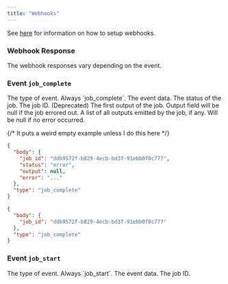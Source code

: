 ```yaml
---
title: "Webhooks"
---
```


See [here](/guide/custom-apps/using-webhooks) for information on how to setup webhooks.

### Webhook Response

The webhook responses vary depending on the event.

### Event `job_complete`

<ResponseField name="type" type="string">
The type of event. Always `job_complete`.
</ResponseField>
<ResponseField name="body" type="object">
The event data.
<ResponseField name="status" type="string">
The status of the job.
</ResponseField>
<ResponseField name="job_id" type="string">
The job ID.
</ResponseField>
<ResponseField name="output" type="object">
(Deprecated) The first output of the job. Output field will be null if the job errored out.
<Expandable title="properties">
<Snippet file="output.mdx" />
</Expandable>
</ResponseField>
<ResponseField name="outputs" type="array[object]">
A list of all outputs emitted by the job, if any.
<Expandable title="properties">
<Snippet file="output.mdx" />
</Expandable>
</ResponseField>
<ResponseField name="error" type="string">
Will be null if no error occurred.
</ResponseField>
</ResponseField>

{/* It puts a weird empty example unless I do this here */} 
<ResponseExample>
```json Event: Job Completed
{
  "body": {
    "job_id": "ddb9572f-b829-4ecb-bd3f-91ebb0f0c777",
    "status": "error",
    "output": null,
    "error": "..."
  },
  "type": "job_complete"
}
```

```json Event: Job Started
{
  "body": {
    "job_id": "ddb9572f-b829-4ecb-bd3f-91ebb0f0c777"
  },
  "type": "job_complete"
}
```
</ResponseExample>

### Event `job_start`

<ResponseField name="type" type="string">
The type of event. Always `job_start`.
</ResponseField>
<ResponseField name="body" type="object">
The event data.
<ResponseField name="job_id" type="string">
The job ID.
</ResponseField>
</ResponseField>
